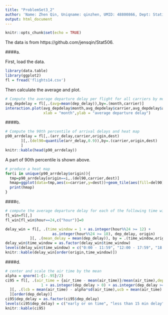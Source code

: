 ---
title: "ProblemSet3_2"
author: 'Name: Zhen Qin, Uniqname: qinzhen, UMID: 48800866, Dept: Statistics'
output: html_document
---

```{r setup, include=FALSE}
knitr::opts_chunk$set(echo = TRUE)
```

The data is from https://github.com/jensqin/Stat506.

####a.

First, load the data.

```{r}
library(data.table)
library(ggplot2)
fl = fread('flights14.csv')
```

Then calculate the average and plot.

```{r,fig.height=8,fig.width=10}
# Compute the average departure delay per flight for all carriers by month and spaghetti plot
avg_depdelay = fl[,.(avg=mean(dep_delay)),by=.(month,carrier)]
interaction.plot(avg_depdelay$month,avg_depdelay$carrier,avg_depdelay$avg,
                 xlab = "month",ylab = "average departure delay")
```

####b.

```{r}
# Compute the 90th percentile of arrival delays and heat map
p90_arrdelay = fl[,.(arr_delay,carrier,origin,dest)
       ][,.(del90=quantile(arr_delay,0.9)),by=.(carrier,origin,dest)
       ]
knitr::kable(head(p90_arrdelay))
```

A part of 90th percentile is shown above.

```{r, fig.height=10,fig.width=10}
# produce a heat map 
for(i in unique(p90_arrdelay$origin)){
  tmp=p90_arrdelay[origin==i,.(del90,carrier,dest)]
  hmap=ggplot(data=tmp,aes(x=carrier,y=dest))+geom_tile(aes(fill=del90))+ggtitle(i)
  print(hmap)
}
```

####c.

```{r}
# compute the average departure delay for each of the following time windows
fl_win=fl[,]
fl_win[fl_win$hour==24,c("hour")]=0

delay_win = fl[, .(time_window = 1 + as.integer(hour%%24 >= 12) + 
                     as.integer(hour%%24 >= 18), dep_delay, origin)
           ][, .(mean_delay = mean(dep_delay)), by = .(time_window,origin)]
delay_win$time_window = as.factor(delay_win$time_window)
levels(delay_win$time_window) = c("0:00 - 11:59", "12:00 - 17:59", "18:00 - 23:59.")
knitr::kable(delay_win[order(origin,time_window)])
```

####d.

```{r}
# center and scale the air time by the mean
alpha = qnorm(1-{1-.95}/2)
ci95 = fl[, .(air_time = {air_time - mean(air_time)}/mean(air_time),dep_delay = 
                1 + as.integer(dep_delay > 0) + as.integer(dep_delay >= 15))
  ][, .(lcb = mean(air_time) - alpha*sd(air_time),ucb = mean(air_time) + alpha*sd(air_time)), by=dep_delay
  ][order(dep_delay)]
ci95$dep_delay = as.factor(ci95$dep_delay)
levels(ci95$dep_delay) = c("early or on time", "less than 15 min delay","more than 15 min delay")
knitr::kable(ci95)
```
